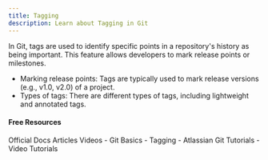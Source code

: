 ```yaml
---
title: Tagging
description: Learn about Tagging in Git
---
```

In Git, tags are used to identify specific points in a repository's history as being important. This feature allows developers to mark release points or milestones.

- Marking release points: Tags are typically used to mark release versions (e.g., v1.0, v2.0) of a project.
- Types of tags: There are different types of tags, including lightweight and annotated tags.

#### Free Resources

<Tabs defaultValue="official">
<TabsList>
<TabsTrigger value="official">Official Docs</TabsTrigger>
<TabsTrigger value="article">Articles</TabsTrigger>
<TabsTrigger value="video">Videos</TabsTrigger>
</TabsList>

<TabsContent value="official">
<Note type="note" title="official">
- <Link href="https://git-scm.com/book/en/v2/Git-Basics-Tagging">Git Basics - Tagging</Link>
</Note>
</TabsContent>
<TabsContent value="article">
<Note type="note" title="article">
- <Link href="https://www.atlassian.com/git/tutorials">Atlassian Git Tutorials</Link>
</Note>
</TabsContent>
<TabsContent value="video">
<Note type="note" title="video">
- <Link href="https://www.youtube.com/results?search_query=git+tagging+tutorial">Video Tutorials</Link>
</Note>
</TabsContent>
</Tabs>

<Outlet path="2-git-basics/commands/tagging" />
